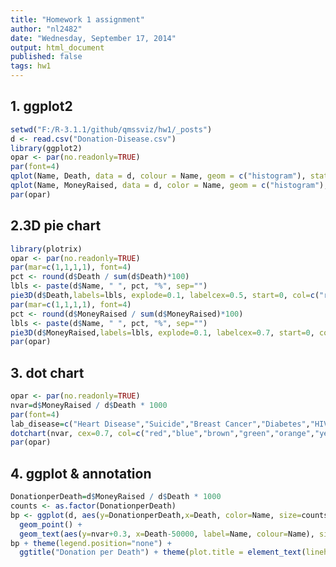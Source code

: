 ```yaml
---
title: "Homework 1 assignment"
author: "nl2482"
date: "Wednesday, September 17, 2014"
output: html_document
published: false
tags: hw1
---
```


## 1. ggplot2
```r
setwd("F:/R-3.1.1/github/qmssviz/hw1/_posts")
d <- read.csv("Donation-Disease.csv")
library(ggplot2)
opar <- par(no.readonly=TRUE)
par(font=4)
qplot(Name, Death, data = d, colour = Name, geom = c("histogram"), stat="identity", xlab = "Disease", ylab = "Death", main="Total Death plot")
qplot(Name, MoneyRaised, data = d, color = Name, geom = c("histogram"), stat="identity", xlab = "Disease", ylab = "Donation", main="Total Donation plot")
par(opar)
```

## 2.3D pie chart
```r
library(plotrix)
opar <- par(no.readonly=TRUE)
par(mar=c(1,1,1,1), font=4)
pct <- round(d$Death / sum(d$Death)*100)
lbls <- paste(d$Name, " ", pct, "%", sep="")
pie3D(d$Death,labels=lbls, explode=0.1, labelcex=0.5, start=0, col=c("red","blue","brown","green","orange","yellow","pink","purple"), main="Death pie chart")
par(mar=c(1,1,1,1), font=4)
pct <- round(d$MoneyRaised / sum(d$MoneyRaised)*100)
lbls <- paste(d$Name, " ", pct, "%", sep="")
pie3D(d$MoneyRaised,labels=lbls, explode=0.1, labelcex=0.7, start=0, col=c("red","blue","brown","green","orange","yellow","pink","purple"), main="Death pie chart")
par(opar)
```

## 3. dot chart
```r
opar <- par(no.readonly=TRUE)
nvar=d$MoneyRaised / d$Death * 1000
par(font=4)
lab_disease=c("Heart Disease","Suicide","Breast Cancer","Diabetes","HIV/AIDS","Prostate Cancer","Motor Neuron Disease (inc ALS)","Chronic Obstructive Pulmonary")
dotchart(nvar, cex=0.7, col=c("red","blue","brown","green","orange","yellow","pink","purple"),labels=(lab_disease), pch=19, main="Donation per Death dot chart")
par(opar)
```

## 4. ggplot & annotation
```r
DonationperDeath=d$MoneyRaised / d$Death * 1000
counts <- as.factor(DonationperDeath)
bp <- ggplot(d, aes(y=DonationperDeath,x=Death, color=Name, size=counts)) +
  geom_point() +
  geom_text(aes(y=nvar+0.3, x=Death-50000, label=Name, colour=Name), size=5, hjust=0)
bp + theme(legend.position="none") +
  ggtitle("Donation per Death") + theme(plot.title = element_text(lineheight=.7, size=24, face="bold"))
```
